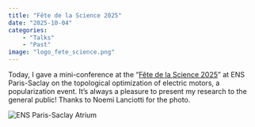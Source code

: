 ```yaml
---
title: "Fête de la Science 2025"
date: "2025-10-04"
categories:
    - "Talks"
    - "Past"
image: "logo_fete_science.png"
---
```


Today, I gave a mini-conference at the "[Fête de la Science 2025](https://www.fetedelascience.fr/)" at ENS Paris-Saclay on the topological optimization of electric motors, a popularization event. It's always a pleasure to present my research to the general public! Thanks to Noemi Lanciotti for the photo.

![](fete_science.png "ENS Paris-Saclay Atrium")